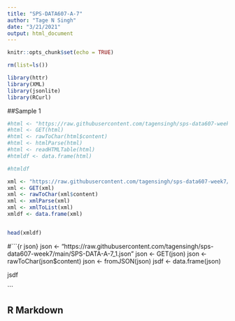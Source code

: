 ```yaml
---
title: "SPS-DATA607-A-7"
author: "Tage N Singh"
date: "3/21/2021"
output: html_document
---
```


```r
knitr::opts_chunk$set(echo = TRUE)

rm(list=ls())

library(httr)
library(XML)
library(jsonlite)
library(RCurl)

```

##Sample 1

```r

#html <- "https://raw.githubusercontent.com/tagensingh/sps-data607-week7/main/SPS-DATA-A-7_1.html"
#html <- GET(html)
#html <- rawToChar(html$content)
#html <- htmlParse(html)
#html <- readHTMLTable(html)
#htmldf <- data.frame(html)

#htmldf

```

#######

```r

xml <- "https://raw.githubusercontent.com/tagensingh/sps-data607-week7/main/test3.xml"
xml <- GET(xml)
xml <- rawToChar(xml$content)
xml <- xmlParse(xml)
xml <- xmlToList(xml)
xmldf <- data.frame(xml)


head(xmldf)

```


#```{r json}
json <- "https://raw.githubusercontent.com/tagensingh/sps-data607-week7/main/SPS-DATA-A-7_1.json"
json <- GET(json)
json <- rawToChar(json$content)
json <- fromJSON(json)
jsdf <- data.frame(json)

jsdf

```



## R Markdown
